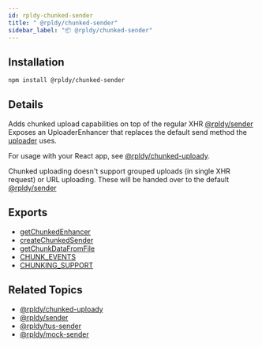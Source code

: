 ```yaml
---
id: rpldy-chunked-sender
title: " @rpldy/chunked-sender"
sidebar_label: "📦 @rpldy/chunked-sender"
---
```


## Installation

```bash npm2yarn
npm install @rpldy/chunked-sender
```

## Details

Adds chunked upload capabilities on top of the regular XHR [@rpldy/sender](rpldy-sender)
Exposes an UploaderEnhancer that replaces the default send method the [uploader](../api/uploader) uses.

For usage with your React app, see [@rpldy/chunked-uploady](rpldy-chunked-uploady).

Chunked uploading doesn't support grouped uploads (in single XHR request) or URL uploading.
These will be handed over to the default [@rpldy/sender](rpldy-sender)

## Exports

* [getChunkedEnhancer](../api/enhancers/getChunkedEnhancer)
* [createChunkedSender](../api/senders/chunkedSender)
* [getChunkDataFromFile](../api/utils/getChunkDataFromFile)
* [CHUNK_EVENTS](../api/events#chunk-events)
* [CHUNKING_SUPPORT](../api/constants#chunkingSupport)

## Related Topics

* [@rpldy/chunked-uploady](rpldy-chunked-uploady)
* [@rpldy/sender](rpldy-sender)
* [@rpldy/tus-sender](rpldy-tus-sender)
* [@rpldy/mock-sender](rpldy-mock-sender)
